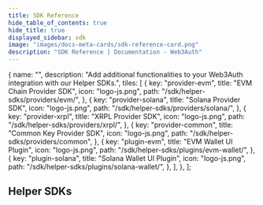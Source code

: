```yaml
---
title: SDK Reference
hide_table_of_contents: true
hide_title: true
displayed_sidebar: sdk
image: "images/docs-meta-cards/sdk-reference-card.png"
description: "SDK Reference | Documentation - Web3Auth"
---
```



<SDKReferenceCards />

  {
    name: "",
    description: "Add additional functionalities to your Web3Auth integration with our Helper SDKs.",
    tiles: [
      {
        key: "provider-evm",
        title: "EVM Chain Provider SDK",
        icon: "logo-js.png",
        path: "/sdk/helper-sdks/providers/evm/",
      },
      {
        key: "provider-solana",
        title: "Solana Provider SDK",
        icon: "logo-js.png",
        path: "/sdk/helper-sdks/providers/solana/",
      },
      {
        key: "provider-xrpl",
        title: "XRPL Provider SDK",
        icon: "logo-js.png",
        path: "/sdk/helper-sdks/providers/xrpl/",
      },
      {
        key: "provider-common",
        title: "Common Key Provider SDK",
        icon: "logo-js.png",
        path: "/sdk/helper-sdks/providers/common",
      },
      {
        key: "plugin-evm",
        title: "EVM Wallet UI Plugin",
        icon: "logo-js.png",
        path: "/sdk/helper-sdks/plugins/evm-wallet/",
      },
      {
        key: "plugin-solana",
        title: "Solana Wallet UI Plugin",
        icon: "logo-js.png",
        path: "/sdk/helper-sdks/plugins/solana-wallet/",
      },
    ],
  },
];

## Helper SDKs

<Tiles tileGroups={HelperSDKGroupData} />

